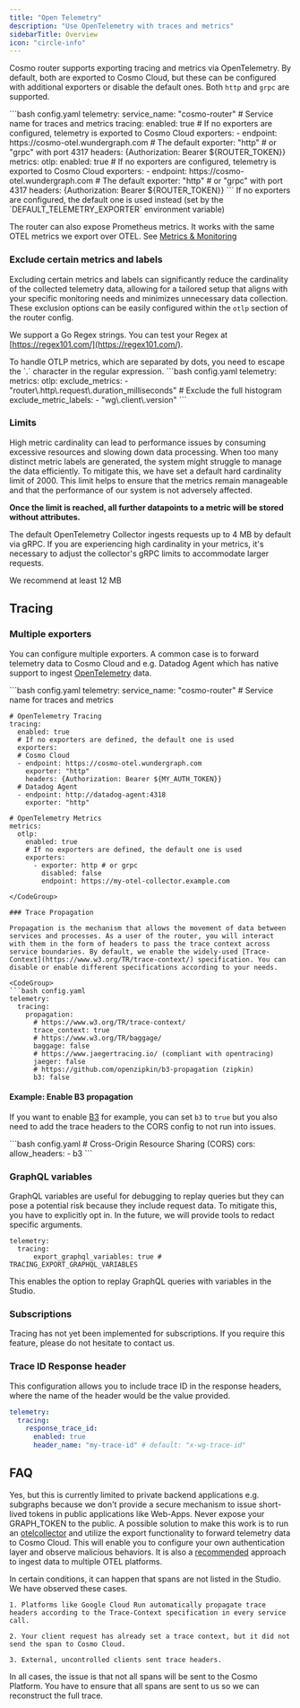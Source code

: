---
title: "Open Telemetry"
description: "Use OpenTelemetry with traces and metrics"
sidebarTitle: Overview
icon: "circle-info"
---

Cosmo router supports exporting tracing and metrics via OpenTelemetry. By default, both are exported to Cosmo Cloud, but these can be configured with additional exporters or disable the default ones. Both `http` and `grpc` are supported.

<CodeGroup>
  ```bash config.yaml
  telemetry:
    service_name: "cosmo-router" # Service name for traces and metrics
    tracing:
      enabled: true
      # If no exporters are configured, telemetry is exported to Cosmo Cloud
      exporters:
      - endpoint: https://cosmo-otel.wundergraph.com # The default
        exporter: "http" # or "grpc" with port 4317
        headers: {Authorization: Bearer ${ROUTER_TOKEN}}
    metrics:
      otlp:
        enabled: true
        # If no exporters are configured, telemetry is exported to Cosmo Cloud
        exporters:
        - endpoint: https://cosmo-otel.wundergraph.com # The default
          exporter: "http" # or "grpc" with port 4317
          headers: {Authorization: Bearer ${ROUTER_TOKEN}}
  ```
</CodeGroup>

<Info>
  If no exporters are configured, the default one is used instead (set by the `DEFAULT_TELEMETRY_EXPORTER` environment variable)
</Info>

The router can also expose Prometheus metrics. It works with the same OTEL metrics we export over OTEL. See [Metrics & Monitoring](/router/metrics-and-monitoring)

### Exclude certain metrics and labels

Excluding certain metrics and labels can significantly reduce the cardinality of the collected telemetry data, allowing for a tailored setup that aligns with your specific monitoring needs and minimizes unnecessary data collection. These exclusion options can be easily configured within the `otlp` section of the router config.

We support a Go Regex strings. You can test your Regex at [https://regex101.com/](https://regex101.com/).

<Info>
  To handle OTLP metrics, which are separated by dots, you need to escape the `.` character in the regular expression.
</Info>

<CodeGroup>
  ```bash config.yaml
  telemetry:
    metrics:
      otlp:
        exclude_metrics:
          - "router\.http\.request\.duration_milliseconds" # Exclude the full histogram
        exclude_metric_labels:
          - "wg\.client\.version"
  ```
</CodeGroup>

### Limits

High metric cardinality can lead to performance issues by consuming excessive resources and slowing down data processing. When too many distinct metric labels are generated, the system might struggle to manage the data efficiently. To mitigate this, we have set a default hard cardinality limit of 2000. This limit helps to ensure that the metrics remain manageable and that the performance of our system is not adversely affected.

**Once the limit is reached, all further datapoints to a metric will be stored without attributes.**

<Info>
  The default OpenTelemetry Collector ingests requests up to 4 MB by default via gRPC. If you are experiencing high cardinality in your metrics, it's necessary to adjust the collector's gRPC limits to accommodate larger requests.

  We recommend at least 12 MB
</Info>

## Tracing

### Multiple exporters

You can configure multiple exporters. A common case is to forward telemetry data to Cosmo Cloud and e.g. Datadog Agent which has native support to ingest [OpenTelemetry](https://docs.datadoghq.com/opentelemetry/) data.

<CodeGroup>
  ```bash config.yaml
  telemetry:
    service_name: "cosmo-router" # Service name for traces and metrics

    # OpenTelemetry Tracing
    tracing:
      enabled: true
      # If no exporters are defined, the default one is used
      exporters:
      # Cosmo Cloud
      - endpoint: https://cosmo-otel.wundergraph.com
        exporter: "http"
        headers: {Authorization: Bearer ${MY_AUTH_TOKEN}}
      # Datadog Agent
      - endpoint: http://datadog-agent:4318
        exporter: "http"

    # OpenTelemetry Metrics
    metrics:
      otlp:
        enabled: true
        # If no exporters are defined, the default one is used
        exporters:
          - exporter: http # or grpc
            disabled: false
            endpoint: https://my-otel-collector.example.com
  ```
</CodeGroup>

### Trace Propagation

Propagation is the mechanism that allows the movement of data between services and processes. As a user of the router, you will interact with them in the form of headers to pass the trace context across service boundaries. By default, we enable the widely-used [Trace-Context](https://www.w3.org/TR/trace-context/) specification. You can disable or enable different specifications according to your needs.

<CodeGroup>
  ```bash config.yaml
  telemetry:
    tracing:
      propagation:
        # https://www.w3.org/TR/trace-context/
        trace_context: true
        # https://www.w3.org/TR/baggage/
        baggage: false
        # https://www.jaegertracing.io/ (compliant with opentracing)
        jaeger: false
        # https://github.com/openzipkin/b3-propagation (zipkin)
        b3: false
  ```
</CodeGroup>

#### Example: Enable B3 propagation

If you want to enable [B3](https://github.com/openzipkin/b3-propagation) for example, you can set `b3` to `true` but you also need to add the trace headers to the CORS config to not run into issues.

<CodeGroup>
  ```bash config.yaml
  # Cross-Origin Resource Sharing (CORS)
  cors:
    allow_headers:
      - b3
  ```
</CodeGroup>

### GraphQL variables

GraphQL variables are useful for debugging to replay queries but they can pose a potential risk because they include request data. To mitigate this, you have to explicitly opt in. In the future, we will provide tools to redact specific arguments.

```
telemetry:
  tracing:
      export_graphql_variables: true # TRACING_EXPORT_GRAPHQL_VARIABLES
```

This enables the option to replay GraphQL queries with variables in the Studio.

### Subscriptions

Tracing has not yet been implemented for subscriptions. If you require this feature, please do not hesitate to contact us.

### Trace ID Response header

This configuration allows you to include trace ID in the response headers, where the name of the header would be the value provided.

```yaml
telemetry:
  tracing:
    response_trace_id:
      enabled: true
      header_name: "my-trace-id" # default: "x-wg-trace-id"
```

## FAQ

<AccordionGroup>
  <Accordion title="Can I export OTEL data from my application?" >

Yes, but this is currently limited to private backend applications e.g. subgraphs because we don't provide a secure mechanism to issue short-lived tokens in public applications like Web-Apps. Never expose your GRAPH\_TOKEN to the public. A possible solution to make this work is to run an [otelcollector](https://docs.newrelic.com/docs/more-integrations/open-source-telemetry-integrations/opentelemetry/collector/opentelemetry-collector-intro/) and utilize the export functionality to forward telemetry data to Cosmo Cloud. This will enable you to configure your own authentication layer and observe malicious behaviors. It is also a [recommended](https://docs.newrelic.com/docs/more-integrations/open-source-telemetry-integrations/opentelemetry/best-practices/opentelemetry-best-practices-browser/) approach to ingest data to multiple OTEL platforms.
</Accordion>

<Accordion title="Why is my trace incomplete?">

In certain conditions, it can happen that spans are not listed in the Studio. We have observed these cases.

    1. Platforms like Google Cloud Run automatically propagate trace headers according to the Trace-Context specification in every service call.

    2. Your client request has already set a trace context, but it did not send the span to Cosmo Cloud.

    3. External, uncontrolled clients sent trace headers.

In all cases, the issue is that not all spans will be sent to the Cosmo Platform. You have to ensure that all spans are sent to us so we can reconstruct the full trace.
  </Accordion>
</AccordionGroup>
